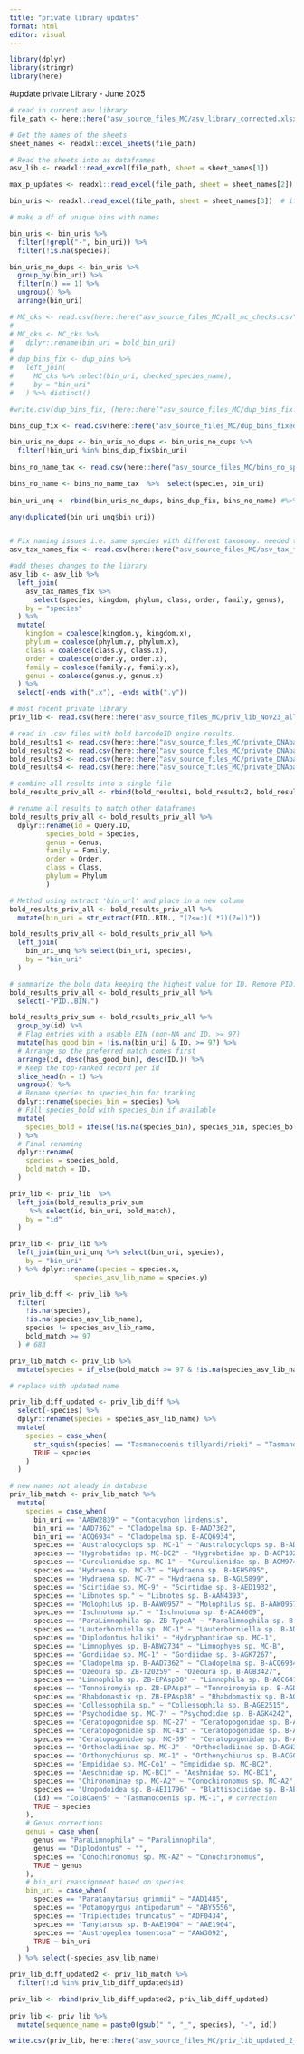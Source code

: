 ```yaml
---
title: "private library updates"
format: html
editor: visual
---
```


```r
library(dplyr)
library(stringr)
library(here)
```

#update private Library - June 2025

```r
# read in current asv library
file_path <- here::here("asv_source_files_MC/asv_library_corrected.xlsx")

# Get the names of the sheets
sheet_names <- readxl::excel_sheets(file_path)

# Read the sheets into as dataframes
asv_lib <- readxl::read_excel(file_path, sheet = sheet_names[1])

max_p_updates <- readxl::read_excel(file_path, sheet = sheet_names[2])  # if required

bin_uris <- readxl::read_excel(file_path, sheet = sheet_names[3])  # if required

# make a df of unique bins with names

bin_uris <- bin_uris %>%
  filter(!grepl("-", bin_uri)) %>%
  filter(!is.na(species))

bin_uris_no_dups <- bin_uris %>%
  group_by(bin_uri) %>%
  filter(n() == 1) %>%
  ungroup() %>%
  arrange(bin_uri)

# MC_cks <- read.csv(here::here("asv_source_files_MC/all_mc_checks.csv"))
# 
# MC_cks <- MC_cks %>%
#   dplyr::rename(bin_uri = bold_bin_uri)
# 
# dup_bins_fix <- dup_bins %>%
#   left_join(
#     MC_cks %>% select(bin_uri, checked_species_name),
#     by = "bin_uri"
#   ) %>% distinct()

#write.csv(dup_bins_fix, (here::here("asv_source_files_MC/dup_bins_fix.csv")

bins_dup_fix <- read.csv(here::here("asv_source_files_MC/dup_bins_fixed.csv"))

bin_uris_no_dups <- bin_uris_no_dups <- bin_uris_no_dups %>%
  filter(!bin_uri %in% bins_dup_fix$bin_uri)
                           
bins_no_name_tax <- read.csv(here::here("asv_source_files_MC/bins_no_species_name.csv"))

bins_no_name <- bins_no_name_tax  %>%  select(species, bin_uri)                     
                           
bin_uri_unq <- rbind(bin_uris_no_dups, bins_dup_fix, bins_no_name) #%>% distinct(bin_uri, species, .keep_all = TRUE) #2473 unique bins

any(duplicated(bin_uri_unq$bin_uri))


# Fix naming issues i.e. same species with different taxonomy. needed to be manually checked
asv_tax_names_fix <- read.csv(here::here("asv_source_files_MC/asv_tax_fixed_names.csv"))

#add theses changes to the library                             
asv_lib <- asv_lib %>%
  left_join(
    asv_tax_names_fix %>%
      select(species, kingdom, phylum, class, order, family, genus),
    by = "species"
  ) %>%
  mutate(
    kingdom = coalesce(kingdom.y, kingdom.x),
    phylum = coalesce(phylum.y, phylum.x),
    class = coalesce(class.y, class.x),
    order = coalesce(order.y, order.x),
    family = coalesce(family.y, family.x),
    genus = coalesce(genus.y, genus.x)
  ) %>%
  select(-ends_with(".x"), -ends_with(".y"))
```

```r
# most recent private library
priv_lib <- read.csv(here::here("asv_source_files_MC/priv_lib_Nov23_all.csv"))

# read in .csv files with bold barcodeID engine results.
bold_results1 <- read.csv(here::here("asv_source_files_MC/private_DNAbarcode_1_1000_BOLD_results.csv"))
bold_results2 <- read.csv(here::here("asv_source_files_MC/private_DNAbarcode_1001_2000_BOLD_results.csv"))
bold_results3 <- read.csv(here::here("asv_source_files_MC/private_DNAbarcode_2001_2450_BOLD_results.csv"))
bold_results4 <- read.csv(here::here("asv_source_files_MC/private_DNAbarcode_2450_end_BOLD_results.csv"))

# combine all results into a single file
bold_results_priv_all <- rbind(bold_results1, bold_results2, bold_results3, bold_results4)

# rename all results to match other dataframes
bold_results_priv_all <- bold_results_priv_all %>%
  dplyr::rename(id = Query.ID,
         species_bold = Species,
         genus = Genus,
         family = Family,
         order = Order, 
         class = Class,
         phylum = Phylum
         )

# Method using extract 'bin_url' and place in a new column
bold_results_priv_all <- bold_results_priv_all %>%
  mutate(bin_uri = str_extract(PID..BIN., "(?<=:)(.*?)(?=])"))

bold_results_priv_all <- bold_results_priv_all %>%
  left_join(
    bin_uri_unq %>% select(bin_uri, species),
    by = "bin_uri"
  )

# summarize the bold data keeping the highest value for ID. Remove PID..BIN. column so duplicate bin_uri_unq can be removed.
bold_results_priv_all <- bold_results_priv_all %>%
  select(-"PID..BIN.")

bold_results_priv_sum <- bold_results_priv_all %>%
  group_by(id) %>%
  # Flag entries with a usable BIN (non-NA and ID. >= 97)
  mutate(has_good_bin = !is.na(bin_uri) & ID. >= 97) %>%
  # Arrange so the preferred match comes first
  arrange(id, desc(has_good_bin), desc(ID.)) %>%
  # Keep the top-ranked record per id
  slice_head(n = 1) %>%
  ungroup() %>%
  # Rename species to species_bin for tracking
  dplyr::rename(species_bin = species) %>%
  # Fill species_bold with species_bin if available
  mutate(
    species_bold = ifelse(!is.na(species_bin), species_bin, species_bold)
  ) %>%
  # Final renaming
  dplyr::rename(
    species = species_bold,
    bold_match = ID.
  )

priv_lib <- priv_lib  %>%
  left_join(bold_results_priv_sum
     %>% select(id, bin_uri, bold_match),
    by = "id"
  )

priv_lib <- priv_lib %>%
  left_join(bin_uri_unq %>% select(bin_uri, species),
    by = "bin_uri"
  ) %>% dplyr::rename(species = species.x,
                species_asv_lib_name = species.y) 
```

```r
priv_lib_diff <- priv_lib %>%
  filter(
    !is.na(species),
    !is.na(species_asv_lib_name),
    species != species_asv_lib_name,
    bold_match >= 97
  ) # 683

priv_lib_match <- priv_lib %>%
  mutate(species = if_else(bold_match >= 97 & !is.na(species_asv_lib_name), species_asv_lib_name, species))
```

```r
# replace with updated name

priv_lib_diff_updated <- priv_lib_diff %>%
  select(-species) %>%
  dplyr::rename(species = species_asv_lib_name) %>%
  mutate(
    species = case_when(
      str_squish(species) == "Tasmanocoenis tillyardi/rieki" ~ "Tasmanocoenis sp. B-ACG1634",
      TRUE ~ species
    )
  )

# new names not aleady in database	
priv_lib_match <- priv_lib_match %>%
  mutate(
    species = case_when(
      bin_uri == "AABW2839" ~ "Contacyphon lindensis",
      bin_uri == "AAD7362" ~ "Cladopelma sp. B-AAD7362",
      bin_uri == "ACQ6934" ~ "Cladopelma sp. B-ACQ6934",
      species == "Australocyclops sp. MC-1" ~ "Australocyclops sp. B-ADR2310",
      species == "Hygrobatidae sp. MC-BC2" ~ "Hygrobatidae sp. B-AGP1020",
      species == "Curculionidae sp. MC-1" ~ "Curculionidae sp. B-AGM9740",
      species == "Hydraena sp. MC-3" ~ "Hydraena sp. B-AEH5095",
      species == "Hydraena sp. MC-7" ~ "Hydraena sp. B-AGL5899",
      species == "Scirtidae sp. MC-9" ~ "Scirtidae sp. B-AED1932",
      species == "Libnotes sp." ~ "Libnotes sp. B-AAN4393",
      species == "Molophilus sp. B-AAW0957" ~ "Molophilus sp. B-AAW0957",
      species == "Ischnotoma sp." ~ "Ischnotoma sp. B-ACA4609",
      species == "ParaLimnophila sp. ZB-TypeA" ~ "Paralimnophila sp. B-ACM3183",
      species == "Lauterborniella sp. MC-1" ~ "Lauterborniella sp. B-ADY1618",
      species == "Diplodontus haliki" ~ "Hydryphantidae sp. MC-1",
      species == "Limnophyes sp. B-ABW2734" ~ "Limnophyes sp. MC-B",
      species == "Gordiidae sp. MC-1" ~ "Gordiidae sp. B-AGK7267",
      species == "Cladopelma sp. B-AAD7362" ~ "Cladopelma sp. B-ACQ6934",
      species == "Ozeoura sp. ZB-T20259" ~ "Ozeoura sp. B-AGB3427",
      species == "Limnophila sp. ZB-EPAsp30" ~ "Limnophila sp. B-AGC6410",
      species == "Tonnoiromyia sp. ZB-EPAsp3" ~ "Tonnoiromyia sp. B-AGD0043",
      species == "Rhabdomastix sp. ZB-EPAsp38" ~ "Rhabdomastix sp. B-AGD1474",
      species == "Collessophila sp." ~ "Collessophila sp. B-AGE2515",
      species == "Psychodidae sp. MC-7" ~ "Psychodidae sp. B-AGK4242",
      species == "Ceratopogonidae sp. MC-27" ~ "Ceratopogonidae sp. B-AGN3457",
      species == "Ceratopogonidae sp. MC-43" ~ "Ceratopogonidae sp. B-AGQ9834",
      species == "Ceratopogonidae sp. MC-39" ~ "Ceratopogonidae sp. B-AGR9369",
      species == "Orthocladiinae sp. MC-J" ~ "Orthocladiinae sp. B-AGN3242",
      species == "Orthonychiurus sp. MC-1" ~ "Orthonychiurus sp. B-ACG0182",
      species == "Empididae sp. MC-Co1" ~ "Empididae sp. MC-BC2",
      species == "Aeschnidae sp. MC-BC1" ~ "Aeshnidae sp. MC-BC1",
      species == "Chironominae sp. MC-A2" ~ "Conochironomus sp. MC-A2",
      species == "Uropodoidea sp. B-AEI1796" ~ "Blattisociidae sp. B-AEI1796",
      (id) == "Co18Caen5" ~ "Tasmanocoenis sp. MC-1", # correction
      TRUE ~ species
    ),
    # Genus corrections
    genus = case_when(
      genus == "ParaLimnophila" ~ "Paralimnophila",
      genus == "Diplodontus" ~ "",
      species == "Conochironomus sp. MC-A2" ~ "Conochironomus",
      TRUE ~ genus
    ),
    # bin_uri reassignment based on species
    bin_uri = case_when(
      species == "Paratanytarsus grimmii" ~ "AAD1485",
      species == "Potamopyrgus antipodarum" ~ "ABY5556",
      species == "Triplectides truncatus" ~ "ADF0434",
      species == "Tanytarsus sp. B-AAE1904" ~ "AAE1904",
      species == "Austropeplea tomentosa" ~ "AAW3092",
      TRUE ~ bin_uri
    )
  ) %>% select(-species_asv_lib_name)

priv_lib_diff_updated2 <- priv_lib_match %>%
  filter(!id %in% priv_lib_diff_updated$id)

priv_lib <- rbind(priv_lib_diff_updated2, priv_lib_diff_updated)
                  
priv_lib <- priv_lib %>%
  mutate(sequence_name = paste0(gsub(" ", "_", species), "-", id))

write.csv(priv_lib, here::here("asv_source_files_MC/priv_lib_updated_2_10_2025.csv"), row.names = FALSE)
```
